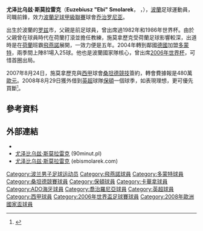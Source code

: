 {{noteTA
|G1=uefa
|G2=EPL
|T=zh-hans:尤泽比乌兹·斯莫拉雷克;zh-hk:尤澤比烏茲·斯莫拿歷克;zh-tw:尤澤比烏茲·斯莫拉雷克;
|1=zh-hans:尤泽比乌兹·斯莫拉雷克;zh-hk:尤澤比烏茲·斯莫拿歷克;zh-tw:尤澤比烏茲·斯莫拉雷克;
|2=zh-hans:斯莫拉雷克;zh-hk:斯莫拿歷克;zh-tw:斯莫拉雷克;
}}
{{Football player infobox
| playername = 尤泽比乌兹·斯莫拉雷克<br />''Euzebiusz Smolarek''
| image = [[File:Euzebiusz_Smolarek_.jpg|200px]]
| fullname = Euzebiusz Smolarek
| dateofbirth = {{birth date and age|1981|1|9}}
| cityofbirth = [[罗兹|罗兹]]
| countryofbirth = [[波蘭|波蘭]]
| height = {{height|m=1.78}}
| currentclub  = 
| clubnumber = 
| position = 前鋒
| years = 2000-05<br />2005-07<br />2007-2009<br />2008-2009<br />2009-2010<br />2010–2011<br />2011–2012<br />2012<br />2012–2013
| clubs = [[飛燕諾|飛燕諾]]<br />[[多特蒙德足球俱樂部|多蒙特]]<br />[[桑坦德競技|桑坦德競技]]<br />→ [[博尔顿足球俱乐部|保頓]](''借用'')<br />[[卡瓦拉竞技俱乐部|卡瓦拉竞技俱乐部]]<br />[[華沙波蘭人足球俱樂部|華沙波蘭人足球俱樂部]]<br />[[艾哥爾體育會|艾哥爾]]<br />[[ADO海牙|ADO海牙]]<br />[[乔治罗尼亚比亚韦斯托克足球俱乐部|乔治罗尼亚]]
| caps(goals) = 68 (12)<br />81 (25)<br />34 {{0}}(4)<br />12 {{0}}(0)<br />15 {{0}}(3)<br />23 {{0}}(7)<br />10 {{0}}(3)<br />12 {{0}}(2)<br /> 20 {{0}}(4)
| nationalyears = 2002-2010
| nationalteam = [[波蘭國家足球隊|波蘭]]
| nationalcaps(goals) = 47 (20)
| pcupdate = 2015年2月26日
| ntupdate = 2012年12月26日
}}{{中文譯名
| english    = Ebi '''Smolarek'''
| putonghua  = 斯莫拉雷克
| taiwan     = 斯莫拉雷克
| cantonese  = 施莫拿歷克<small>（[[香港有線電視體育平台|有線]]、[[明報|明報]]）</small><br />施姆拉域<small>（[[now_sport|now sport]]、[[新浪網|新浪網]]）</small>
|}}
'''尤泽比乌兹·斯莫拉雷克'''（'''Euzebiusz "Ebi" Smolarek'''， {{IPA2|ɛʊ̯ˈzɛbjuʂ smɔˈlarɛk}}，{{bd|1981年|1月9日|catidx=Smolarek, Euzebiusz}}），[[波蘭|波蘭]]足球運動員，司職前鋒，效力[[波蘭足球甲級聯賽|波蘭足球甲級聯賽]]球會[[乔治罗尼亚比亚韦斯托克足球俱乐部|乔治罗尼亚]]。

出生於波蘭的[[罗兹|罗兹]]市，父親是前足球員，曾出席過1982年和1986年世界杯。由於父親曾在球員時代在荷蘭打滾並擔任教練，施莫拿歷克受荷蘭足球影響較深，出道時是在[[荷蘭|荷蘭]]班霸[[飛燕諾|飛燕諾]]展開，一效力便是五年。2004年轉到鄰國[[德國|德國]]加盟[[多特蒙德足球俱樂部|多蒙特]]，兩季間上陣81場入25球。他也是波蘭國家隊核心，曾出席[[2006年世界杯|2006年世界杯]]，可惜首圈出局。

2007年8月24日，施莫拿歷克與[[西甲|西甲]]球會[[桑坦德競技|桑坦德競技]]簽約，轉會費據報是480萬[[歐元|歐元]]。2008年8月29日獲外借到[[英超|英超]]球隊[[博尔顿足球俱乐部|保頓]]一個球季，如表現理想，更可優先買斷<small><ref>{{Cite web |url=http://news.bbc.co.uk/sport2/hi/football/teams/b/bolton_wanderers/7589307.stm |title=Bolton bring in Smolarek on loan |accessdate=2008-08-30 |archive-date=2008-08-30 |archive-url=https://web.archive.org/web/20080830094007/http://news.bbc.co.uk/sport2/hi/football/teams/b/bolton_wanderers/7589307.stm |dead-url=no }}</ref></small>。

==參考資料==
<div class="references-small">
<references />
</div>

==外部連結==
*{{soccerbase|23748|尤泽比乌兹·斯莫拉雷克}}
*[http://www.90minut.pl/kariera.php?id=3917 尤泽比乌兹·斯莫拉雷克] {{Wayback|url=http://www.90minut.pl/kariera.php?id=3917 |date=20130122141301 }} (90minut.pl)
*[https://web.archive.org/web/20120308030514/http://www.ebismolarek.com/ 尤泽比乌兹·斯莫拉雷克] (ebismolarek.com)


{{Navboxes colour
|title= 波蘭參賽名單
|bg = white
|fg = #D4213D
|list1=
{{2006年世界盃足球賽波蘭參賽名單}}
{{2008年歐洲足球錦標賽波蘭參賽名單}}
}}
{{DEFAULTSORT:Smolarek, Euzebiusz}}
[[Category:波兰男子足球运动员|Category:波兰男子足球运动员]]
[[Category:飛燕諾球員|Category:飛燕諾球員]]
[[Category:多蒙特球員|Category:多蒙特球員]]
[[Category:桑坦德競賽球員|Category:桑坦德競賽球員]]
[[Category:保頓球員|Category:保頓球員]]
[[Category:卡華拿球員|Category:卡華拿球員]]
[[Category:ADO海牙球員|Category:ADO海牙球員]]
[[Category:喬治羅尼亞球員|Category:喬治羅尼亞球員]]
[[Category:英超球員|Category:英超球員]]
[[Category:西甲球員|Category:西甲球員]]
[[Category:2006年世界盃足球賽球員|Category:2006年世界盃足球賽球員]]
[[Category:2008年歐洲國家盃球員|Category:2008年歐洲國家盃球員]]